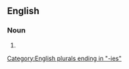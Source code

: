 ==English==

===Noun===
{{head|en|noun form}}

# {{plural of|en|chokeberry}}

[[Category:English plurals ending in "-ies"]]